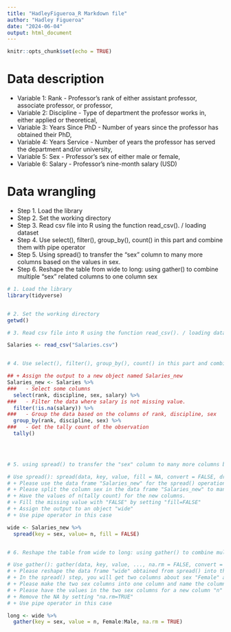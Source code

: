 ```yaml
---
title: "HadleyFigueroa_R Markdown file"
author: "Hadley Figueroa"
date: "2024-06-04"
output: html_document
---
```


```r
knitr::opts_chunk$set(echo = TRUE)
```

# Data description
*	Variable 1: Rank -	Professor’s rank of either assistant professor, associate professor, or professor,
*	Variable 2: Discipline	-	Type of department the professor works in, either applied or theoretical,
*	Variable 3: Years Since PhD	-	Number of years since the professor has obtained their PhD,
*	Variable 4: Years Service	-	Number of years the professor has served the department and/or university,
*	Variable 5: Sex	-	Professor’s sex of either male or female,
*	Variable 6: Salary -	Professor’s nine-month salary (USD)




# Data wrangling
* Step 1. Load the library
* Step 2. Set the working directory
* Step 3. Read csv file into R using the function read_csv(). / loading dataset
* Step 4. Use select(), filter(), group_by(), count() in this part and combine them with pipe operator
* Step 5. Using spread() to transfer the "sex" column to many more columns based on the values in sex.
* Step 6. Reshape the table from wide to long: using gather() to combine multiple "sex" related columns to one column sex

```r

# 1. Load the library
library(tidyverse)


# 2. Set the working directory
getwd()

# 3. Read csv file into R using the function read_csv(). / loading dataset

Salaries <- read_csv("Salaries.csv")


# 4. Use select(), filter(), group_by(), count() in this part and combine them with pipe operator

## + Assign the output to a new object named Salaries_new
Salaries_new <- Salaries %>%
###   - Select some columns
  select(rank, discipline, sex, salary) %>%
###   - Filter the data where salary is not missing value.
  filter(!is.na(salary)) %>%
###   - Group the data based on the columns of rank, discipline, sex 
  group_by(rank, discipline, sex) %>%
###   - Get the tally count of the observation
  tally()
  



# 5. using spread() to transfer the "sex" column to many more columns based on the values in sex.

# Use spread(): spread(data, key, value, fill = NA, convert = FALSE, drop = TRUE, sep = NULL)
# + Please use the data frame "Salaries_new" for the spread() operation
# + Please split the column sex in the data frame "Salaries_new" to many more columns based on the values in sex
# + Have the values of n(tally count) for the new columns.
# + Fill the missing value with "FALSE" by setting "fill=FALSE"
# + Assign the output to an object "wide"
# + Use pipe operator in this case

wide <- Salaries_new %>%
  spread(key = sex, value= n, fill = FALSE)


# 6. Reshape the table from wide to long: using gather() to combine multiple "sex" related columns to one column sex

# Use gather(): gather(data, key, value, ..., na.rm = FALSE, convert = FALSE, factor_key = FALSE)
# + Please reshape the data frame "wide" obtained from spread() into the long table 
# + In the spread() step, you will get two columns about sex "Female" and "Male"
# + Please make the two sex columns into one column and name the column as "sex"
# + Please have the values in the two sex columns for a new column "n" (tally count)
# + Remove the NA by setting "na.rm=TRUE"
# + Use pipe operator in this case

long <- wide %>%
  gather(key = sex, value = n, Female:Male, na.rm = TRUE)

```